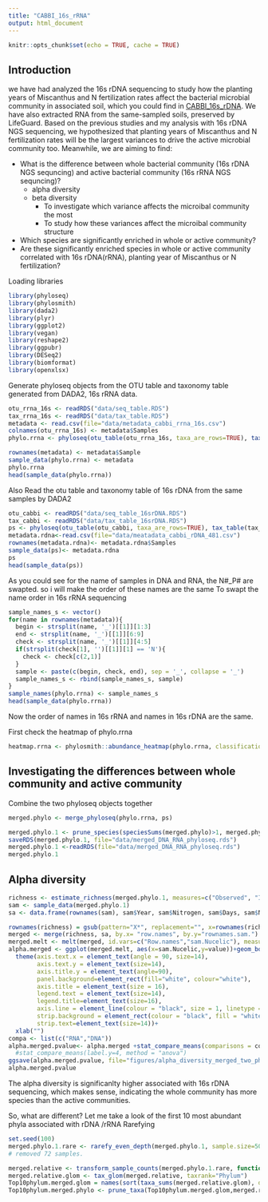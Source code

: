 ```yaml
---
title: "CABBI_16s_rRNA"
output: html_document
---
```


```r
knitr::opts_chunk$set(echo = TRUE, cache = TRUE)
```

## Introduction
we have had analyzed the 16s rDNA sequencing to study how the planting years of Miscanthus and N fertilization rates affect the bacterial microbial community in associated soil, which you could find in [CABBI_16s_rDNA](https://lanyingma.github.io/CABBI_16s_rDNA/).  We have also extracted RNA from the same-sampled soils, preserved by LifeGuard. Based on the previous studies and my analysis with 16s rDNA NGS sequencing, we hypothesized that planting years of Miscanthus and N fertilization rates will be the largest variances to drive the active microbial community too. Meanwhile, we are aiming to find:

* What is the difference between whole bacterial community (16s rDNA NGS sequncing) and active bacterial community (16s rRNA NGS sequncing)?
  + alpha diversity
  + beta diversity
     + To investigate which variance affects the microibal community the most
     + To study how these variances affect the microibal community structure
* Which species are significantly enriched in whole or active community?
* Are these significantly enriched species in whole or active community correlated with 16s rDNA(rRNA), planting year of Miscanthus or N fertilization?

Loading libraries
```r
library(phyloseq)
library(phylosmith)
library(dada2)
library(plyr)
library(ggplot2)
library(vegan)
library(reshape2)
library(ggpubr)
library(DESeq2)
library(biomformat)
library(openxlsx)
```

Generate phyloseq objects from the OTU table and taxonomy table generated from DADA2, 16s rRNA data.
```r
otu_rrna_16s <- readRDS("data/seq_table.RDS")
tax_rrna_16s <- readRDS("data/tax_table.RDS")
metadata <- read.csv(file="data/metadata_cabbi_rrna_16s.csv")
colnames(otu_rrna_16s) <- metadata$Samples
phylo.rrna <- phyloseq(otu_table(otu_rrna_16s, taxa_are_rows=TRUE), tax_table(tax_rrna_16s))

rownames(metadata) <- metadata$Sample
sample_data(phylo.rrna) <- metadata
phylo.rrna
head(sample_data(phylo.rrna))
```
Also Read the otu table and taxonomy table of 16s rDNA from the same samples by DADA2
```r
otu_cabbi <- readRDS("data/seq_table_16srDNA.RDS")
tax_cabbi <- readRDS("data/tax_table_16srDNA.RDS")
ps <- phyloseq(otu_table(otu_cabbi, taxa_are_rows=TRUE), tax_table(tax_cabbi))
metadata.rdna<-read.csv(file="data/meatadata_cabbi_rDNA_481.csv")
rownames(metadata.rdna)<- metadata.rdna$Samples
sample_data(ps)<- metadata.rdna
ps
head(sample_data(ps))
```
As you could see for the name of samples in DNA and RNA, the N#_P# are swapted. so i will make the order of these names are the same
To swapt the name order in 16s rRNA sequencing
```r
sample_names_s <- vector()
for(name in rownames(metadata)){
  begin <- strsplit(name, '_')[[1]][1:3]
  end <- strsplit(name, '_')[[1]][6:9]
  check <- strsplit(name, '_')[[1]][4:5]
  if(strsplit(check[1], '')[[1]][1] == 'N'){
    check <- check[c(2,1)]
  }
  sample <- paste(c(begin, check, end), sep = '_', collapse = '_')
  sample_names_s <- rbind(sample_names_s, sample)
}
sample_names(phylo.rrna) <- sample_names_s
head(sample_data(phylo.rrna))
```
Now the order of names in 16s rRNA and names in 16s rDNA are the same.

First check the heatmap of phylo.rrna

```r
heatmap.rrna <- phylosmith::abundance_heatmap(phylo.rrna, classification = 'Phylum', treatment = c('Year'),  transformation = 'log10', colors = 'default')
```

## Investigating the differences between whole community and active community

Combine the two phyloseq objects together

```r
merged.phylo <- merge_phyloseq(phylo.rrna, ps)

merged.phylo.1 <- prune_species(speciesSums(merged.phylo)>1, merged.phylo)
saveRDS(merged.phylo.1, file="data/merged_DNA_RNA_phyloseq.rds")
merged.phylo.1 <-readRDS(file="data/merged_DNA_RNA_phyloseq.rds")
merged.phylo.1
```

## Alpha diversity
```r
richness <- estimate_richness(merged.phylo.1, measures=c("Observed", "InvSimpson", "Shannon", "Chao1"))
sam <- sample_data(merged.phylo.1)
sa <- data.frame(rownames(sam), sam$Year, sam$Nitrogen, sam$Days, sam$Nucelic)

rownames(richness) = gsub(pattern="X*", replacement="", x=rownames(richness))
merged <- merge(richness, sa, by.x= "row.names", by.y="rownames.sam.")
merged.melt <- melt(merged, id.vars=c("Row.names","sam.Nucelic"), measure.vars=c("Chao1","Shannon","InvSimpson"))
alpha.merged <- ggplot(merged.melt, aes(x=sam.Nucelic,y=value))+geom_boxplot()+facet_grid(~variable)+
  theme(axis.text.x = element_text(angle = 90, size=14),
        axis.text.y = element_text(size=14),
        axis.title.y = element_text(angle=90),
        panel.background=element_rect(fill="white", colour="white"),
        axis.title = element_text(size = 16),
        legend.text = element_text(size=14),
        legend.title=element_text(size=16),
        axis.line = element_line(colour = "black", size = 1, linetype = "solid"),
        strip.background = element_rect(colour = "black", fill = "white",size=2, linetype="solid"),
        strip.text=element_text(size=14))+
  xlab("")
compa <- list(c("RNA","DNA"))
alpha.merged.pvalue<- alpha.merged +stat_compare_means(comparisons = compa, label="p.signif", method="t.test")#+ #add pairwise comparisons p-value
  #stat_compare_means(label.y=4, method = "anova") 
ggsave(alpha.merged.pvalue, file="figures/alpha_diversity_merged_two_phylo.pdf", units="in", width=6, height=6)
alpha.merged.pvalue

```
The alpha diversity is significanlty higher associated with 16s rDNA sequencing, which makes sense, indicating the whole community has more species than the active communities.

So, what are different?
Let me take a look of the first 10 most abundant phyla associated with rDNA /rRNA
Rarefying
```r
set.seed(100)
merged.phylo.1.rare <- rarefy_even_depth(merged.phylo.1, sample.size=5000, rngseed=TRUE)
# removed 72 samples.
```

```r
merged.relative <- transform_sample_counts(merged.phylo.1.rare, function(x) x/sum(x))
merged.relative.glom <- tax_glom(merged.relative, taxrank="Phylum") 
Top10phylum.merged.glom = names(sort(taxa_sums(merged.relative.glom), decreasing=T))[1:10]
Top10phylum.merged.phylo <- prune_taxa(Top10phylum.merged.glom,merged.relative.glom)
```




